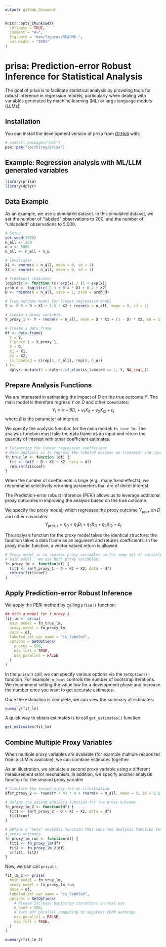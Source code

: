 ```yaml
---
output: github_document
---
```


<!-- README.md is generated from README.Rmd. Please edit that file -->

```r
knitr::opts_chunk$set(
  collapse = TRUE,
  comment = "#>",
  fig.path = "man/figures/README-",
  out.width = "100%"
)
```

# prisa: Prediction-error Robust Inference for Statistical Analysis

<!-- badges: start -->
<!-- badges: end -->

The goal of prisa is to facilitate statistical analysis by providing tools for robust inference in regression models, particularly when dealing with variables generated by machine learning (ML) or large language models (LLMs).

## Installation

You can install the development version of prisa from [GitHub](https://github.com/) with:

``` r
# install.packages("pak")
pak::pak("soichiroy/prisa")
```

## Example: Regression analysis with ML/LLM generated variables


```r
library(prisa)
library(dplyr)
```

## Data Example

As an example, we use a simulated dataset.
In this simulated dataset, we set the number of "labeled" observations 
to 200, and the number of "unlabeled" observations to 5,000.

```r
# Setup
set.seed(2025)
n_ell <- 200
n_u <- 5000
n_all <- n_ell + n_u

# Covariates
X1 <- rnorm(n = n_all, mean = 0, sd = 1)
X2 <- rnorm(n = n_all, mean = 0, sd = 1)

# Treatment indicator
logistic <- function (x) exp(x) / (1 + exp(x)) 
prob_d <- logistic(-0.3 + 0.4 * X1 + 0.2 * X2)
D <- rbinom(n = n_all, size = 1, prob = prob_d)

# True outcome model for linear regression model
Y <- 0.5 + D + X1 + 1.5 * X2 + rnorm(n = n_all, mean = 0, sd = 1)

# Create a proxy variable. 
Y_proxy_1 <- Y + rnorm(n = n_all, mean = D * X1 + (1 - D) * X2, sd = 1)

# Create a data frame
df <- data.frame(
  Y = Y,
  Y_proxy_1 = Y_proxy_1,
  D = D,
  X1 = X1,
  X2 = X2,
  is_labeled = c(rep(1, n_ell), rep(0, n_u))
) |> 
  dplyr::mutate(Y = dplyr::if_else(is_labeled == 1, Y, NA_real_))
```

## Prepare Analysis Functions 

We are interested in estimating the impact of $D$ on the true outcome $Y$.
The main model is therefore regress $Y$ on $D$ and other covariates:
$$
Y_{i} = \alpha + \beta D_{i} + \gamma_{1}X_{i1} + \gamma_{2}X_{i2} + \epsilon_{i}
$$
where $\beta$ is the parameter of interest.

We specify the analysis function for the main model: `fn_true_lm`.
The analysis function must take the data frame as an input
and return the quantity of interest with other coefficient estimates. 

```r
# Estimating the linear regression coefficient
# Main analysis is to regress the labeled outcome on treatment and covariates
fn_true_lm <- function (df) {
  fit <- lm(Y ~ D + X1 + X2, data = df)
  return(fit$coef)
}
```

When the number of coefficients is large (e.g., many fixed effects), we recommend
selectively returning parameters that are of direct interest.


The Prediction-error robust inference (PERI) allows us to leverage additional
proxy outcomes in improving the analysis based on the true outcome.

We specify the proxy model, which regresses the proxy outcome $Y_{\text{prox}}$
on $D$ and other covariates:
$$
Y_{\text{prox},i} = \eta_{0} + \eta_{1}D_{i} + \eta_{2}X_{i1} + \eta_{3}X_{i2} + 
\varepsilon_{i}
$$

The analysis function for the proxy model takes the identical structure:
the function takes a data frame as an argument and returns coefficients.
In the proxy model function, a vector valued return is allowed.

```r
# Proxy model is to regress proxy variables on the same set of variables as the
# main model.  We use both proxy variables.
fn_proxy_lm <- function(df) {
  fit1 <- lm(Y_proxy_1 ~ D + X1 + X2, data = df)
  return(fit1$coef)
}
```

## Apply Prediction-error Robust Inference

We apply the PERI method by calling `prisa()` function:

```r
## With a model for Y_proxy_1
fit_lm <- prisa(
  main_model = fn_true_lm,
  proxy_model = fn_proxy_lm,
  data = df,
  labeled_set_var_name = "is_labeled",
  options = SetOptions(
    n_boot = 500,
    use_full = TRUE,
    use_parallel = FALSE
  )
)
```

In the `prisa()` call, we can specify various options via the `SetOptions()`
function. For example, `n_boot` controls the number of bootstrap iterations.
We recommend setting the value low for a development phase and increase the 
number once you want to get accurate estimates.


Once the estimation is complete, we can view the summary of estimates:

```r
summary(fit_lm)
```

A quick way to obtain estimates is to call `get_estimates()` function:

```r
get_estimates(fit_lm)
```



## Combine Multiple Proxy Variables

When multiple proxy variables are available (for example multiple responses from
a LLM is available), we can combine estimates together.


As an illustration, we simulate a second proxy variable using a different 
measurement error mechanism. In addition, we specify another analysis function
for the second proxy variable
```r
# Simulate the second proxy for an illustration
df$Y_proxy_2 <- round(Y / 4) * 4 + rnorm(n = n_all, mean = 0, sd = 0.5)

# Define the second analysis function for the proxy outcome
fn_proxy_lm_2 <- function(df) {
  fit1 <- lm(Y_proxy_2 ~ D + X1 + X2, data = df)
  fit1$coef
}

# Define a "meta" analysis function that runs two analysis function for the 
# proxy outcomes.
fn_proxy_lm_run <- function(df) {
  fit1 <- fn_proxy_lm(df)
  fit2 <- fn_proxy_lm_2(df)
  c(fit1, fit2)
}
```

Now, we can call `prisa()`.

```r
fit_lm_2 <- prisa(
  main_model = fn_true_lm,
  proxy_model = fn_proxy_lm_run,
  data = df,
  labeled_set_var_name = "is_labeled",
  options = SetOptions(
    # Please increase bootstrap iterations in real use
    n_boot = 500,         
    # Turn off parallel computing to suppress CRAN warnings
    use_parallel = FALSE,
    use_full = TRUE,
  )
)

summary(fit_lm_2)
```